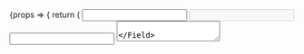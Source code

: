 

<Meta title="Molecules/Field" component={Field} />

<Canvas>
    <Story name="Decorated">
        {props => {
            return (
                <Card>
                    <CardBody>
                        <Box display="flex" gap={4}>
                            <Box width="300px">
                                <Field {...props} mb={4}>
                                    <Input label="Input" />
                                </Field>
                                <Field {...props} mb={4}>
                                    <Input label="Input (disabled)" disabled />
                                </Field>
                                <Field
                                    {...props}
                                    mb={4}
                                    error="This is a required field">
                                    <Input label="Input (error)" />
                                </Field>
                            </Box>
                            <Box width="300px">
                                <Field {...props} mb={4}>
                                    <Textarea label="Textarea" />
                                </Field>
                                <Field {...props} mb={4}>
                                    <Textarea
                                        label="Textarea (disabled)"
                                        disabled
                                    />
                                </Field>
                                <Field
                                    {...props}
                                    mb={4}
                                    error="This is a required field">
                                    <Textarea label="Textarea (error)" />
                                </Field>
                            </Box>
                        </Box>
                    </CardBody>
                </Card>
            );
        }}
    </Story>
</Canvas>
